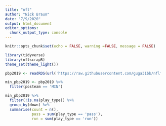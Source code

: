 ```yaml
---
title: "nfl"
author: "Nick Braun"
date: "7/9/2020"
output: html_document
editor_options: 
  chunk_output_type: console
---
```


```r
knitr::opts_chunk$set(echo = FALSE, warning =FALSE, message = FALSE)
```

```r
library(tidyverse)
library(nflscrapR)
theme_set(theme_light())
```

```r
pbp2019 <- readRDS(url('https://raw.githubusercontent.com/guga31bb/nflfastR-data/master/data/play_by_play_2019.rds'))
```

```r
min_pbp2019 <- pbp2019 %>%
  filter(posteam == 'MIN')

min_pbp2019 %>%
  filter(!is.na(play_type)) %>%
  group_by(down) %>%
  summarise(count = n(),
            pass = sum(play_type == 'pass'),
            run = sum(play_type == 'run'))

```


